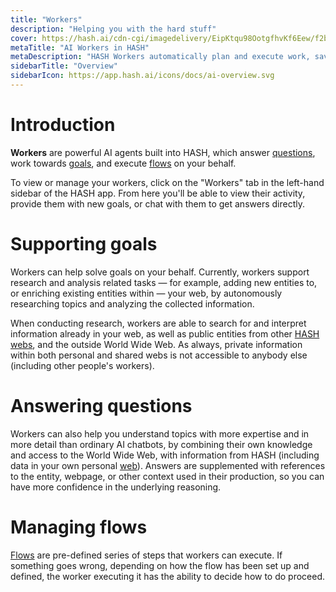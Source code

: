 ```yaml
---
title: "Workers"
description: "Helping you with the hard stuff"
cover: https://hash.ai/cdn-cgi/imagedelivery/EipKtqu98OotgfhvKf6Eew/f2b4136e-eecb-4427-e19e-1096b370ad00/public
metaTitle: "AI Workers in HASH"
metaDescription: "HASH Workers automatically plan and execute work, saving you time and money, improving quality, and helping you get more done"
sidebarTitle: "Overview"
sidebarIcon: https://app.hash.ai/icons/docs/ai-overview.svg
---
```


# Introduction

**Workers** are powerful AI agents built into HASH, which answer [questions](/guide/workers/chat), work towards [goals](/guide/workers/goals), and execute [flows](/guide/flows) on your behalf.

To view or manage your workers, click on the "Workers" tab in the left-hand sidebar of the HASH app. From here you'll be able to view their activity, provide them with new goals, or chat with them to get answers directly.

# Supporting goals

Workers can help solve goals on your behalf. Currently, workers support research and analysis related tasks — for example, adding new entities to, or enriching existing entities within — your web, by autonomously researching topics and analyzing the collected information.

When conducting research, workers are able to search for and interpret information already in your web, as well as public entities from other [HASH webs](/guide/webs), and the outside World Wide Web. As always, private information within both personal and shared webs is not accessible to anybody else (including other people's workers).

# Answering questions

Workers can also help you understand topics with more expertise and in more detail than ordinary AI chatbots, by combining their own knowledge and access to the World Wide Web, with information from HASH (including data in your own personal [web](/guide/webs)). Answers are supplemented with references to the entity, webpage, or other context used in their production, so you can have more confidence in the underlying reasoning.

# Managing flows

[Flows](/guide/flows) are pre-defined series of steps that workers can execute. If something goes wrong, depending on how the flow has been set up and defined, the worker executing it has the ability to decide how to do proceed.
